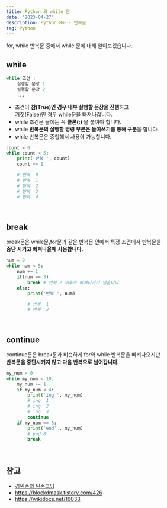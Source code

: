 ```yaml
---
title: Python 의 while 문
date: "2023-04-27"
description: Python 8화 - 반복문
tag: Python
---
```


for, while 반복문 중에서 while 문에 대해 알아보겠습니다.

## while

```python
while 조건 :
    실행할 문장 1
    실행할 문장 2
    ...
```

-   조건이 **참(True)인 경우 내부 실행할 문장을 진행**하고 <br/> 거짓(False)인 경우 while문을 빠져나갑니다.
-   while 조건문 끝에는 꼭 **클론(:)** 을 붙여야 합니다.
-   while **반복문의 실행할 명령 부분은 들여쓰기를 통해 구분**을 합니다.
-   while 반복문은 중첩해서 사용이 가능합니다.

```python
count = 0
while count < 5:
    print('반복 ', count)
    count += 1

    # 반복  0
    # 반복  1
    # 반복  2
    # 반복  3
    # 반복  4
```

<br />

## break

break문은 while문,for문과 같은 반복문 안에서 특정 조건에서 반복문을 <br/> **중단 시키고 빠져나올때 사용합니다.**

```python
num = 0
while num < 5:
    num += 1
    if(num == 3):
        break # 반복 2 이후로 빠져나가서 멈춥니다.
    else:
        print('반복 ', num)

        # 반복  1
        # 반복  2
```

<br />

## continue

continue문은 break문과 비슷하게 for와 while 반복문을 빠져나오지만 <br/> **반복문을 중단시키지 않고 다음 반복으로 넘어갑니다.**

```python
my_num = 0
while my_num < 10:
    my_num += 1
    if my_num < 4:
        print('ing ', my_num)
        # ing  1
        # ing  2
        # ing  3
        continue
    if my_num == 8:
        print('end' , my_num)
        # end 8
        break
```

<br />

## 참고

-   [김왼손의 왼손코딩](https://www.inflearn.com/course/%ED%8C%8C%EC%9D%B4%EC%8D%AC-%EA%B8%B0%EC%B4%88-%EA%B0%95%EC%A2%8C)
-   https://blockdmask.tistory.com/426
-   https://wikidocs.net/16033
